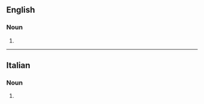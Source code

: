 ==English==

===Noun===
{{head|en|noun form}}

# {{plural of|gruppetto|lang=en}}

----

==Italian==

===Noun===
{{head|it|noun plural form|g=m}}

# {{plural of|gruppetto|lang=it}}